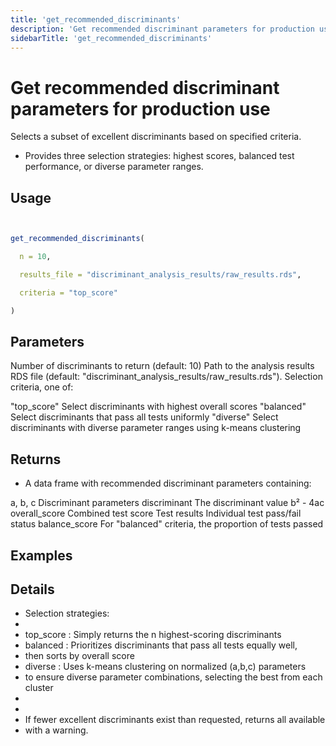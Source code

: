 ```yaml
---
title: 'get_recommended_discriminants'
description: 'Get recommended discriminant parameters for production use'
sidebarTitle: 'get_recommended_discriminants'
---
```


# Get recommended discriminant parameters for production use


 Selects a subset of excellent discriminants based on specified criteria.
- Provides three selection strategies: highest scores, balanced test performance,
 or diverse parameter ranges.

## Usage

```r


get_recommended_discriminants(

  n = 10,

  results_file = "discriminant_analysis_results/raw_results.rds",

  criteria = "top_score"

)
```

## Parameters

<ParamField body="n" type="any">
  Number of discriminants to return (default: 10)
</ParamField>

<ParamField body="results_file" type="any">
  Path to the analysis results RDS file
 (default: "discriminant_analysis_results/raw_results.rds").
</ParamField>

<ParamField body="criteria" type="any">
  Selection criteria, one of:

 "top_score" Select discriminants with highest overall scores
 "balanced" Select discriminants that pass all tests uniformly
 "diverse" Select discriminants with diverse parameter ranges using k-means clustering
</ParamField>

## Returns


- A data frame with recommended discriminant parameters containing:

 a, b, c Discriminant parameters
 discriminant The discriminant value b² - 4ac
 overall_score Combined test score
 Test results Individual test pass/fail status
 balance_score For "balanced" criteria, the proportion of tests passed


## Examples

## Details


- Selection strategies:
-
- top_score : Simply returns the n highest-scoring discriminants
- balanced : Prioritizes discriminants that pass all tests equally well,
- then sorts by overall score
- diverse : Uses k-means clustering on normalized (a,b,c) parameters
- to ensure diverse parameter combinations, selecting the best from each cluster
-
-
- If fewer excellent discriminants exist than requested, returns all available
- with a warning.
